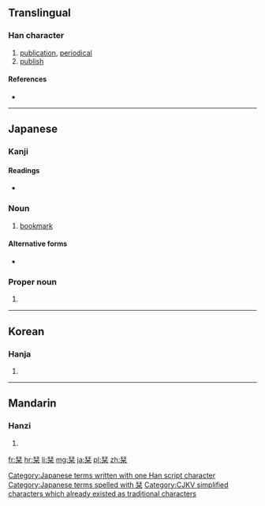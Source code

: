 {{xsee|[[刊]]''' (different character in Japan)''' }}

==Translingual==

===Han character===
{{Han char|rn=75|rad=木|as=06|sn=10|four=|canj=MJD|ids=⿱[[幵]][[木]]}}

# [[publication]], [[periodical]]
# [[publish]]

====References====
* {{Han ref|kx=0522.210|dkj=14708|dj=0910.220|hdz=21193.020|uh=681E|ud=26654}}

----

==Japanese==

===Kanji===
{{ja-kanji|grade=|rs=木06}}

====Readings====
* {{ja-readings|on=[[かん]] (kan)|kun=[[しおり]] (shiori)}}

===Noun===
{{ja-noun|k|hira=しおり|rom=shiori}} 

# [[bookmark]]

====Alternative forms====
* {{l|ja|枝折}}

===Proper noun===
{{ja-pos|k|proper|hira=しおり|rom=Shiori}} 

# {{given name|female|lang=ja|sort=しおり}} 

[[Category:Japanese terms written with one Han script character]]
[[Category:Japanese terms spelled with 栞]]
----

==Korean==

===Hanja===
{{ko-hanja|hangeul=간|eumhun=|rv=gan|mr=kan|y=kan}}

# {{defn|lang=ko|sort=木06}}

[[Category:CJKV simplified characters which already existed as traditional characters]]

----

==Mandarin==

===Hanzi===
{{cmn-hanzi|pin=[[bēn]] ([[ben1]]), [[kān]] ([[kan1]])|wg=pen<sup>1</sup>, k'an<sup>1</sup>}}

# {{defn|lang=cmn|sort=木06}}

[[fr:栞]]
[[hr:栞]]
[[li:栞]]
[[mg:栞]]
[[ja:栞]]
[[pl:栞]]
[[zh:栞]]